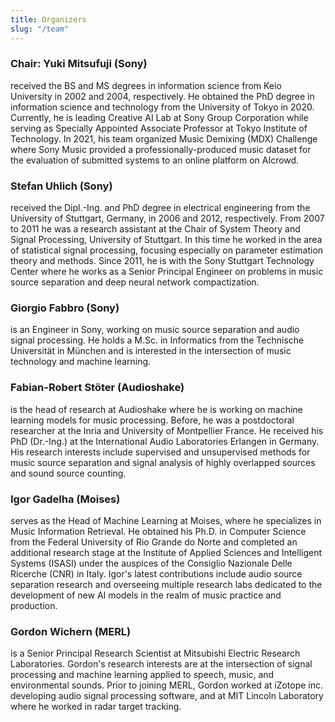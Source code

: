 ```yaml
---
title: Organizers
slug: "/team"
---
```


### Chair: Yuki Mitsufuji (Sony) 

received the BS and MS degrees in information science from Keio University in 2002 and 2004, respectively. He obtained the PhD degree in information science and technology from the University of Tokyo in 2020. Currently, he is leading Creative AI Lab at Sony Group Corporation while serving as Specially Appointed Associate Professor at Tokyo Institute of Technology. In 2021, his team organized Music Demixing (MDX) Challenge where Sony Music provided a professionally-produced music dataset for the evaluation of submitted systems to an online platform on AIcrowd.

### Stefan Uhlich (Sony)

received the Dipl.-Ing. and PhD degree in electrical engineering from the University of Stuttgart, Germany, in 2006 and 2012, respectively. From 2007 to 2011 he was a research assistant at the Chair of System Theory and Signal Processing, University of Stuttgart. In this time he worked in the area of statistical signal processing, focusing especially on parameter estimation theory and methods. Since 2011, he is with the Sony Stuttgart Technology Center where he works as a Senior Principal Engineer on problems in music source separation and deep neural network compactization.

### Giorgio Fabbro (Sony)

is an Engineer in Sony, working on music source separation and audio signal processing. He holds a M.Sc. in Informatics from the Technische Universität in München and is interested in the intersection of music technology and machine learning.

### Fabian-Robert Stöter (Audioshake) 

is the head of research at Audioshake where he is working on machine learning models for music processing. Before, he was a postdoctoral researcher at the Inria and University of Montpellier France. He received his PhD (Dr.-Ing.) at the International Audio Laboratories Erlangen in Germany. His research interests include supervised and unsupervised methods for music source separation and signal analysis of highly overlapped sources and sound source counting.

### Igor Gadelha (Moises)

serves as the Head of Machine Learning at Moises, where he specializes in Music Information Retrieval. He obtained his Ph.D. in Computer Science from the Federal University of Rio Grande do Norte and completed an additional research stage at the Institute of Applied Sciences and Intelligent Systems (ISASI) under the auspices of the Consiglio Nazionale Delle Ricerche (CNR) in Italy. Igor's latest contributions include audio source separation research and overseeing multiple research labs dedicated to the development of new AI models in the realm of music practice and production.

### Gordon Wichern (MERL)

is a Senior Principal Research Scientist at Mitsubishi Electric Research Laboratories. Gordon's research interests are at the intersection of signal processing and machine learning applied to speech, music, and environmental sounds. Prior to joining MERL, Gordon worked at iZotope inc. developing audio signal processing software, and at MIT Lincoln Laboratory where he worked in radar target tracking.


